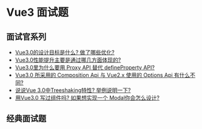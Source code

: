 # Vue3 面试题

## 面试官系列

- [Vue3.0的设计目标是什么? 做了哪些优化?](/interview/vue3/goal)
- [Vue3.0性能提升主要是通过哪几方面体现的?](/interview/vue3/performance)
- [Vue3.0里为什么要用 Proxy API 替代 defineProperty API?](/interview/vue3/proxy)
- [Vue3.0 所采用的 Composition Api 与 Vue2.x 使用的 Options Api 有什么不同?](/interview/vue3/composition)
- [说说Vue 3.0中Treeshaking特性? 举例说明一下?](/interview/vue3/treeshaking)
- [用Vue3.0 写过组件吗? 如果想实现一个 Modal你会怎么设计?](/interview/vue3/modal_component)

## 经典面试题
